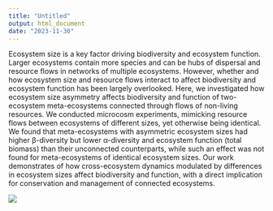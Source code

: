 ```yaml
---
title: "Untitled"
output: html_document
date: "2023-11-30"
---
```


Ecosystem size is a key factor driving biodiversity and ecosystem function. Larger ecosystems contain more species and can be hubs of dispersal and resource flows in networks of multiple ecosystems. However, whether and how ecosystem size and resource flows interact to affect biodiversity and ecosystem function has been largely overlooked. Here, we investigated how ecosystem size asymmetry affects biodiversity and function of two-ecosystem meta-ecosystems connected through flows of non-living resources. We conducted microcosm experiments, mimicking resource flows between ecosystems of different sizes, yet otherwise being identical. We found that meta-ecosystems with asymmetric ecosystem sizes had higher β-diversity but lower α-diversity and ecosystem function (total biomass) than their unconnected counterparts, while such an effect was not found for meta-ecosystems of identical ecosystem sizes. Our work demonstrates of how cross-ecosystem dynamics modulated by differences in ecosystem sizes affect biodiversity and function, with a direct implication for conservation and management of connected ecosystems. 

![](5_images/design.png)
